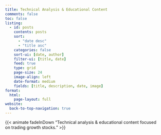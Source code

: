 ```yaml
---
title: Technical Analysis & Educational Content
comments: false
toc: false
listing:
  - id: posts
    contents: posts
    sort: 
      - "date desc"
      - "title asc"
    categories: false
    sort-ui: [date, author]
    filter-ui: [title, date]
    feed: true
    type: grid
    page-size: 24
    image-align: left
    date-format: medium
    fields: [title, description, date, image]
format:
  html:
    page-layout: full
website:
  back-to-top-navigation: true
---
```


{{< animate fadeInDown "Technical analysis & educational content focused on trading growth stocks." >}}

<br></br>

:::{#posts}
:::

